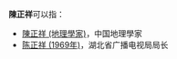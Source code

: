 '''陳正祥'''可以指：
* [[陳正祥_(地理學家)|陳正祥 (地理學家)]]，中国地理學家
* [[陈正祥_(1969年)|陈正祥 (1969年)]]，湖北省广播电视局局长

{{disambig}}